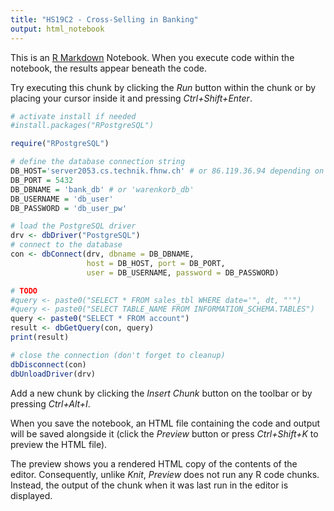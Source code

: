 ```yaml
---
title: "HS19C2 - Cross-Selling in Banking"
output: html_notebook
---
```


This is an [R Markdown](http://rmarkdown.rstudio.com) Notebook. When you execute code within the notebook, the results appear beneath the code. 

Try executing this chunk by clicking the *Run* button within the chunk or by placing your cursor inside it and pressing *Ctrl+Shift+Enter*. 

```r
# activate install if needed
#install.packages("RPostgreSQL")

require("RPostgreSQL")

# define the database connection string
DB_HOST='server2053.cs.technik.fhnw.ch' # or 86.119.36.94 depending on the network
DB_PORT = 5432
DB_DBNAME = 'bank_db' # or 'warenkorb_db'
DB_USERNAME = 'db_user' 
DB_PASSWORD = 'db_user_pw' 

# load the PostgreSQL driver
drv <- dbDriver("PostgreSQL")
# connect to the database
con <- dbConnect(drv, dbname = DB_DBNAME,
                 host = DB_HOST, port = DB_PORT,
                 user = DB_USERNAME, password = DB_PASSWORD)

# TODO
#query <- paste0("SELECT * FROM sales_tbl WHERE date='", dt, "'")
#query <- paste0("SELECT TABLE_NAME FROM INFORMATION_SCHEMA.TABLES")
query <- paste0("SELECT * FROM account")
result <- dbGetQuery(con, query)
print(result)

# close the connection (don't forget to cleanup)
dbDisconnect(con)
dbUnloadDriver(drv)
```

Add a new chunk by clicking the *Insert Chunk* button on the toolbar or by pressing *Ctrl+Alt+I*.

When you save the notebook, an HTML file containing the code and output will be saved alongside it (click the *Preview* button or press *Ctrl+Shift+K* to preview the HTML file).

The preview shows you a rendered HTML copy of the contents of the editor. Consequently, unlike *Knit*, *Preview* does not run any R code chunks. Instead, the output of the chunk when it was last run in the editor is displayed.
